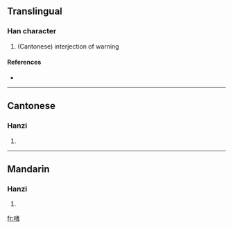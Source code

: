==Translingual==

===Han character===
{{Han char|rn=30|rad=口|as=09|sn=12|four=|canj=口十大日 (RJKA)}}

# (Cantonese) interjection of warning

====References====
* {{Han ref|kx=0201.121|hdz=10636.041|uh=556B|ud=21867}}

----

==Cantonese==

===Hanzi===
{{yue-hanzi|jyut=|y=je3, jek1}}

# {{defn|Cantonese|sort=口09}}

----

==Mandarin==

===Hanzi===
{{cmn-hanzi|pin=[[zhě]] ([[zhe3]])|wg=che<sup>3</sup>}}

# {{defn|Mandarin|sort=口09}}

[[fr:啫]]